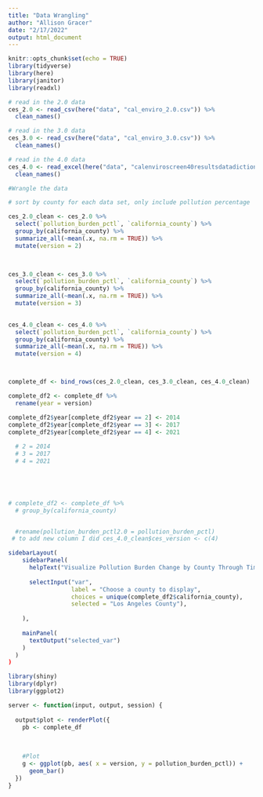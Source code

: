 ```yaml
---
title: "Data Wrangling"
author: "Allison Gracer"
date: "2/17/2022"
output: html_document
---
```


```r
knitr::opts_chunk$set(echo = TRUE)
library(tidyverse)
library(here)
library(janitor)
library(readxl)
```

```r
# read in the 2.0 data
ces_2.0 <- read_csv(here("data", "cal_enviro_2.0.csv")) %>% 
  clean_names()

# read in the 3.0 data
ces_3.0 <- read_csv(here("data", "cal_enviro_3.0.csv")) %>% 
  clean_names()

# read in the 4.0 data
ces_4.0 <- read_excel(here("data", "calenviroscreen40resultsdatadictionary_F_2021.xlsx")) %>% 
  clean_names()
```


```r
#Wrangle the data

# sort by county for each data set, only include pollution percentage

ces_2.0_clean <- ces_2.0 %>% 
  select(`pollution_burden_pctl`, `california_county`) %>% 
  group_by(california_county) %>% 
  summarize_all(~mean(.x, na.rm = TRUE)) %>% 
  mutate(version = 2)

  

ces_3.0_clean <- ces_3.0 %>% 
  select(`pollution_burden_pctl`, `california_county`) %>% 
  group_by(california_county) %>% 
  summarize_all(~mean(.x, na.rm = TRUE)) %>% 
  mutate(version = 3)
  

ces_4.0_clean <- ces_4.0 %>% 
  select(`pollution_burden_pctl`, `california_county`) %>% 
  group_by(california_county) %>% 
  summarize_all(~mean(.x, na.rm = TRUE)) %>% 
  mutate(version = 4)



complete_df <- bind_rows(ces_2.0_clean, ces_3.0_clean, ces_4.0_clean)

complete_df2 <- complete_df %>% 
  rename(year = version) 

complete_df2$year[complete_df2$year == 2] <- 2014
complete_df2$year[complete_df2$year == 3] <- 2017
complete_df2$year[complete_df2$year == 4] <- 2021
  
  # 2 = 2014
  # 3 = 2017
  # 4 = 2021
  




# complete_df2 <- complete_df %>% 
  # group_by(california_county)


  #rename(pollution_burden_pctl2.0 = pollution_burden_pctl)
 # to add new column I did ces_4.0_clean$ces_version <- c(4)

```


```r
sidebarLayout(
    sidebarPanel(
      helpText("Visualize Pollution Burden Change by County Through Time"),
      
      selectInput("var", 
                  label = "Choose a county to display",
                  choices = unique(complete_df2$california_county),
                  selected = "Los Angeles County"),
      
    ),
    
    mainPanel(
      textOutput("selected_var")
    )
  )
)
```


```r
library(shiny)
library(dplyr)
library(ggplot2)

server <- function(input, output, session) {
  
  output$plot <- renderPlot({
    pb <- complete_df
    
    
    
    #Plot 
    g <- ggplot(pb, aes( x = version, y = pollution_burden_pctl)) + 
      geom_bar()
  })
}
```

